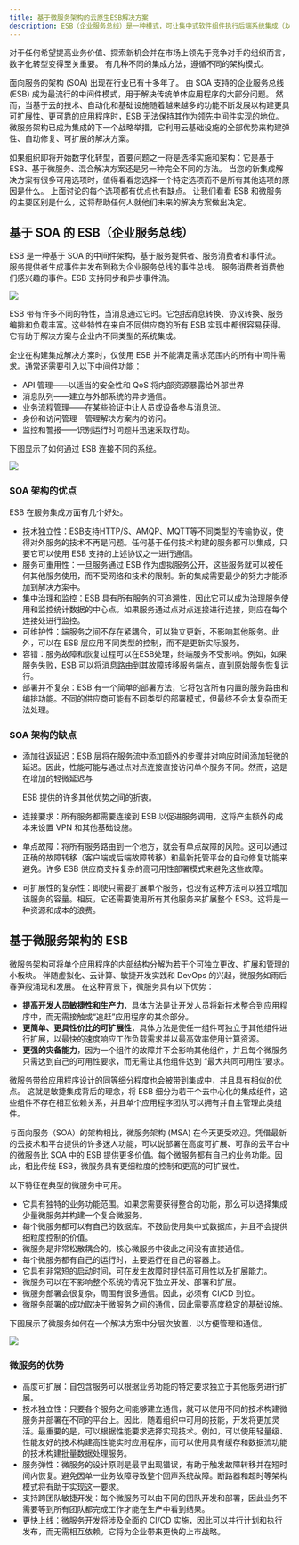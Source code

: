 ```yaml
---
title: 基于微服务架构的云原生ESB解决方案
description: ESB（企业服务总线）是一种模式，可让集中式软件组件执行后端系统集成（以及数据模型转换、深度连接、路由和请求），并将这些集成和转换作为服务接口提供，以供新应用程序复用。 通常使用专用的集成运行时和工具集来实施 ESB 模式，以确保最佳的生产力。
---
```


对于任何希望提高业务价值、探索新机会并在市场上领先于竞争对手的组织而言，数字化转型变得至关重要。 有几种不同的集成方法，遵循不同的架构模式。

面向服务的架构 (SOA) 出现在行业已有十多年了。 由 SOA 支持的企业服务总线 (ESB) 成为最流行的中间件模式，用于解决传统单体应用程序的大部分问题。 然而，当基于云的技术、自动化和基础设施随着越来越多的功能不断发展以构建更具可扩展性、更可靠的应用程序时，ESB 无法保持其作为领先中间件实现的地位。 微服务架构已成为集成的下一个战略举措，它利用云基础设施的全部优势来构建弹性、自动修复、可扩展的解决方案。

如果组织即将开始数字化转型，首要问题之一将是选择实施和架构：它是基于 ESB、基于微服务、混合解决方案还是另一种完全不同的方法。 当您的新集成解决方案有很多可用选项时，值得看看您选择一个特定选项而不是所有其他选项的原因是什么。 上面讨论的每个选项都有优点也有缺点。 让我们看看 ESB 和微服务的主要区别是什么，这将帮助任何人就他们未来的解决方案做出决定。

## 基于 SOA 的 ESB（企业服务总线）

ESB 是一种基于 SOA 的中间件架构，基于服务提供者、服务消费者和事件流。 服务提供者生成事件并发布到称为企业服务总线的事件总线。 服务消费者消费他们感兴趣的事件。ESB 支持同步和异步事件流。

 ![](https://console.steedos.cn/api/files/images/TBB3b2Av8Sd3Z3tyj)

ESB 带有许多不同的特性，当消息通过它时。它包括消息转换、协议转换、服务编排和负载丰富。这些特性在来自不同供应商的所有 ESB 实现中都很容易获得。它有助于解决方案与企业内不同类型的系统集成。

企业在构建集成解决方案时，仅使用 ESB 并不能满足需求范围内的所有中间件需求。通常还需要引入以下中间件功能：

* API 管理——以适当的安全性和 QoS 将内部资源暴露给外部世界
* 消息队列——建立与外部系统的异步通信。
* 业务流程管理——在某些验证中让人员或设备参与消息流。
* 身份和访问管理 - 管理解决方案内的访问。
* 监控和警报——识别运行时问题并迅速采取行动。

下图显示了如何通过 ESB 连接不同的系统。

 ![](https://console.steedos.cn/api/files/images/xwFeRY25TzK8w3kkQ)

### SOA 架构的优点

ESB 在服务集成方面有几个好处。

* 技术独立性：ESB支持HTTP/S、AMQP、MQTT等不同类型的传输协议，使得对外服务的技术不再是问题。任何基于任何技术构建的服务都可以集成，只要它可以使用 ESB 支持的上述协议之一进行通信。
* 服务可重用性：一旦服务通过 ESB 作为虚拟服务公开，这些服务就可以被任何其他服务使用，而不受网络和技术的限制。新的集成需要最少的努力才能添加到解决方案中。
* 集中治理和监控：ESB 具有所有服务的可追溯性，因此它可以成为治理服务使用和监控统计数据的中心点。如果服务通过点对点连接进行连接，则应在每个连接处进行监控。
* 可维护性：端服务之间不存在紧耦合，可以独立更新，不影响其他服务。此外，可以在 ESB 层应用不同类型的控制，而不是更新实际服务。
* 容错：服务故障和恢复过程可以在ESB处理，终端服务不受影响。例如，如果服务失败，ESB 可以将消息路由到其故障转移服务端点，直到原始服务恢复运行。
* 部署并不复杂：ESB 有一个简单的部署方法，它将包含所有内置的服务路由和编排功能。不同的供应商可能有不同类型的部署模式，但最终不会太复杂而无法处理。

### SOA 架构的缺点

* 添加往返延迟：ESB 层将在服务流中添加额外的步骤并对响应时间添加轻微的延迟。因此，性能可能与通过点对点连接直接访问单个服务不同。然而，这是在增加的轻微延迟与

  ESB 提供的许多其他优势之间的折衷。
* 连接要求：所有服务都需要连接到 ESB 以促进服务调用，这将产生额外的成本来设置 VPN 和其他基础设施。
* 单点故障：将所有服务路由到一个地方，就会有单点故障的风险。这可以通过正确的故障转移（客户端或后端故障转移）和最新托管平台的自动修复功能来避免。许多 ESB 供应商支持复杂的高可用性部署模式来避免这些故障。
* 可扩展性的复杂性：即使只需要扩展单个服务，也没有这种方法可以独立增加该服务的容量。相反，它还需要使用所有其他服务来扩展整个 ESB。这将是一种资源和成本的浪费。

## 基于微服务架构的 ESB

微服务架构可将单个应用程序的内部结构分解为若干个可独立更改、扩展和管理的小板块。 伴随虚拟化、云计算、敏捷开发实践和 DevOps 的兴起，微服务如雨后春笋般涌现和发展。 在这种背景下，微服务具有以下优势：

* **提高开发人员敏捷性和生产力**，具体方法是让开发人员将新技术整合到应用程序中，而无需接触或“追赶”应用程序的其余部分。
* **更简单、更具性价比的可扩展性**，具体方法是使任一组件可独立于其他组件进行扩展，以最快的速度响应工作负载需求并以最高效率使用计算资源。
* **更强的灾备能力**，因为一个组件的故障并不会影响其他组件，并且每个微服务只需达到自己的可用性要求，而无需让其他组件达到 “最大共同可用性”要求。

微服务带给应用程序设计的同等细分程度也会被带到集成中，并且具有相似的优点。 这就是敏捷集成背后的理念，将 ESB 细分为若干个去中心化的集成组件，这些组件不存在相互依赖关系，并且单个应用程序团队可以拥有并自主管理此类组件。

与面向服务（SOA）的架构相比，微服务架构 (MSA) 在今天更受欢迎。凭借最新的云技术和平台提供的许多迷人功能，可以说部署在高度可扩展、可靠的云平台中的微服务比 SOA 中的 ESB 提供更多价值。每个微服务都有自己的业务功能。因此，相比传统 ESB，微服务具有更细粒度的控制和更高的可扩展性。

以下特征在典型的微服务中可用。

* 它具有独特的业务功能范围。如果您需要获得整合的功能，那么可以选择集成少量微服务并构建一个复合微服务。
* 每个微服务都可以有自己的数据库。不鼓励使用集中式数据库，并且不会提供细粒度控制的价值。
* 微服务是非常松散耦合的。核心微服务中彼此之间没有直接通信。
* 每个微服务都有自己的运行时，主要运行在自己的容器上。
* 它具有非常短的启动时间，可在发生故障时提供高可用性以及扩展能力。
* 微服务可以在不影响整个系统的情况下独立开发、部署和扩展。
* 微服务部署会很复杂，周围有很多通信。因此，必须有 CI/CD 到位。
* 微服务部署的成功取决于微服务之间的通信，因此需要高度稳定的基础设施。

下图展示了微服务如何在一个解决方案中分层次放置，以方便管理和通信。

 ![](https://console.steedos.cn/api/files/images/bbPX8L5KrJb2cwgBk)

### 微服务的优势

* 高度可扩展：自包含服务可以根据业务功能的特定要求独立于其他服务进行扩展。
* 技术独立性：只要各个服务之间能够建立通信，就可以使用不同的技术构建微服务并部署在不同的平台上。因此，随着组织中可用的技能，开发将更加灵活。最重要的是，可以根据性能要求选择实现技术。例如，可以使用轻量级、性能友好的技术构建高性能实时应用程序，而可以使用具有缓存和数据流功能的技术构建批量数据处理服务。
* 服务弹性：微服务的设计原则是最早出现错误，有助于触发故障转移并在短时间内恢复。避免因单一业务故障导致整个回声系统故障。断路器和超时等架构模式将有助于实现这一要求。
* 支持跨团队敏捷开发：每个微服务可以由不同的团队开发和部署，因此业务不需要等到所有团队都完成工作才能在生产中看到结果。
* 更快上线：微服务开发将涉及全面的 CI/CD 实施，因此可以并行计划和执行发布，而无需相互依赖。它将为企业带来更快的上市战略。

